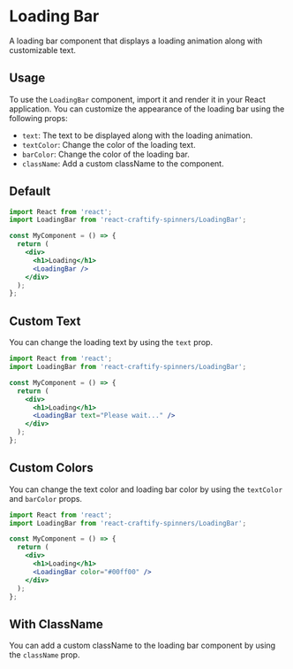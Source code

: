 
<Meta title="Spinner/LoadingBar" component={LoadingBar} />

# Loading Bar

A loading bar component that displays a loading animation along with customizable text.

## Usage

To use the `LoadingBar` component, import it and render it in your React application. You can customize the appearance of the loading bar using the following props:

- `text`: The text to be displayed along with the loading animation.
- `textColor`: Change the color of the loading text.
- `barColor`: Change the color of the loading bar.
- `className`: Add a custom className to the component.

## Default

<Canvas>
  <Story name="Default" args={{}} />
</Canvas>

```jsx
import React from 'react';
import LoadingBar from 'react-craftify-spinners/LoadingBar';

const MyComponent = () => {
  return (
    <div>
      <h1>Loading</h1>
      <LoadingBar />
    </div>
  );
};
```

## Custom Text

You can change the loading text by using the `text` prop.

<Canvas>
  <Story name="Custom Text" args={{ text: 'Please wait...' }} />
</Canvas>

```jsx
import React from 'react';
import LoadingBar from 'react-craftify-spinners/LoadingBar';

const MyComponent = () => {
  return (
    <div>
      <h1>Loading</h1>
      <LoadingBar text="Please wait..." />
    </div>
  );
};
```

## Custom Colors

You can change the text color and loading bar color by using the `textColor` and `barColor` props.

<Canvas>
  <Story name="Custom Colors" args={{ textColor: '#ff0000', barColor: '#00ff00' }} />
</Canvas>


```jsx
import React from 'react';
import LoadingBar from 'react-craftify-spinners/LoadingBar';

const MyComponent = () => {
  return (
    <div>
      <h1>Loading</h1>
      <LoadingBar color="#00ff00" />
    </div>
  );
};
```

## With ClassName

You can add a custom className to the loading bar component by using the `className` prop.

<Canvas>
  <Story name="With ClassName" args={{ className: 'custom-style' }} />
</Canvas>
